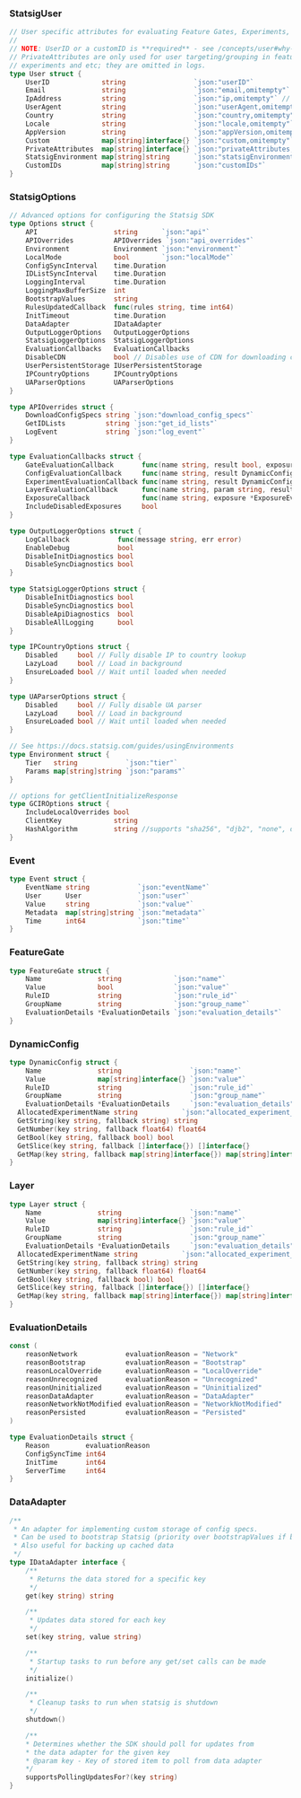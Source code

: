 ### StatsigUser

```go
// User specific attributes for evaluating Feature Gates, Experiments, and DynamicConfigs
//
// NOTE: UserID or a customID is **required** - see /concepts/user#why-is-an-id-always-required-for-server-sdks
// PrivateAttributes are only used for user targeting/grouping in feature gates, dynamic configs,
// experiments and etc; they are omitted in logs.
type User struct {
	UserID             string                 `json:"userID"`
	Email              string                 `json:"email,omitempty"`
	IpAddress          string                 `json:"ip,omitempty"` // Many jurisdictions categorize this as PII; verify whether you should log this. 
	UserAgent          string                 `json:"userAgent,omitempty"`
	Country            string                 `json:"country,omitempty"`
	Locale             string                 `json:"locale,omitempty"`
	AppVersion         string                 `json:"appVersion,omitempty"`
	Custom             map[string]interface{} `json:"custom,omitempty"`
	PrivateAttributes  map[string]interface{} `json:"privateAttributes,omitempty"`
	StatsigEnvironment map[string]string      `json:"statsigEnvironment,omitempty"`
	CustomIDs          map[string]string      `json:"customIDs"`
}
```

### StatsigOptions

```go
// Advanced options for configuring the Statsig SDK
type Options struct {
	API                   string      `json:"api"`
	APIOverrides          APIOverrides `json:"api_overrides"`
	Environment           Environment `json:"environment"`
	LocalMode             bool        `json:"localMode"`
	ConfigSyncInterval    time.Duration
	IDListSyncInterval    time.Duration
	LoggingInterval       time.Duration
	LoggingMaxBufferSize  int
	BootstrapValues       string
	RulesUpdatedCallback  func(rules string, time int64)
	InitTimeout           time.Duration
	DataAdapter           IDataAdapter
	OutputLoggerOptions   OutputLoggerOptions
	StatsigLoggerOptions  StatsigLoggerOptions
	EvaluationCallbacks   EvaluationCallbacks
	DisableCDN            bool // Disables use of CDN for downloading config specs
	UserPersistentStorage IUserPersistentStorage
	IPCountryOptions      IPCountryOptions
	UAParserOptions       UAParserOptions
}

type APIOverrides struct {
	DownloadConfigSpecs string `json:"download_config_specs"`
	GetIDLists          string `json:"get_id_lists"`
	LogEvent            string `json:"log_event"`
}

type EvaluationCallbacks struct {
	GateEvaluationCallback       func(name string, result bool, exposure *ExposureEvent)
	ConfigEvaluationCallback     func(name string, result DynamicConfig, exposure *ExposureEvent)
	ExperimentEvaluationCallback func(name string, result DynamicConfig, exposure *ExposureEvent)
	LayerEvaluationCallback      func(name string, param string, result DynamicConfig, exposure *ExposureEvent)
	ExposureCallback             func(name string, exposure *ExposureEvent)
	IncludeDisabledExposures     bool
}

type OutputLoggerOptions struct {
	LogCallback            func(message string, err error)
	EnableDebug            bool
	DisableInitDiagnostics bool
	DisableSyncDiagnostics bool
}

type StatsigLoggerOptions struct {
	DisableInitDiagnostics bool
	DisableSyncDiagnostics bool
	DisableApiDiagnostics  bool
	DisableAllLogging      bool
}

type IPCountryOptions struct {
	Disabled     bool // Fully disable IP to country lookup
	LazyLoad     bool // Load in background
	EnsureLoaded bool // Wait until loaded when needed
}

type UAParserOptions struct {
	Disabled     bool // Fully disable UA parser
	LazyLoad     bool // Load in background
	EnsureLoaded bool // Wait until loaded when needed
}

// See https://docs.statsig.com/guides/usingEnvironments
type Environment struct {
	Tier   string            `json:"tier"`
	Params map[string]string `json:"params"`
}

// options for getClientInitializeResponse
type GCIROptions struct {
	IncludeLocalOverrides bool
	ClientKey             string
	HashAlgorithm         string //supports "sha256", "djb2", "none", default "sha256"
}
```

### Event

```go
type Event struct {
	EventName string            `json:"eventName"`
	User      User              `json:"user"`
	Value     string            `json:"value"`
	Metadata  map[string]string `json:"metadata"`
	Time      int64             `json:"time"`
}
```

### FeatureGate

```go
type FeatureGate struct {
	Name              string             `json:"name"`
	Value             bool               `json:"value"`
	RuleID            string             `json:"rule_id"`
	GroupName         string             `json:"group_name"`
	EvaluationDetails *EvaluationDetails `json:"evaluation_details"`
}
```

### DynamicConfig

```go
type DynamicConfig struct {
	Name              string                 `json:"name"`
	Value             map[string]interface{} `json:"value"`
	RuleID            string                 `json:"rule_id"`
	GroupName         string                 `json:"group_name"`
	EvaluationDetails *EvaluationDetails     `json:"evaluation_details"`
  AllocatedExperimentName string           `json:"allocated_experiment_name"`
  GetString(key string, fallback string) string
  GetNumber(key string, fallback float64) float64
  GetBool(key string, fallback bool) bool
  GetSlice(key string, fallback []interface{}) []interface{}
  GetMap(key string, fallback map[string]interface{}) map[string]interface{}
}
```

### Layer

```go
type Layer struct {
	Name              string                 `json:"name"`
	Value             map[string]interface{} `json:"value"`
	RuleID            string                 `json:"rule_id"`
	GroupName         string                 `json:"group_name"`
	EvaluationDetails *EvaluationDetails     `json:"evaluation_details"`
  AllocatedExperimentName string           `json:"allocated_experiment_name"`
  GetString(key string, fallback string) string
  GetNumber(key string, fallback float64) float64
  GetBool(key string, fallback bool) bool
  GetSlice(key string, fallback []interface{}) []interface{}
  GetMap(key string, fallback map[string]interface{}) map[string]interface{}
}
```

### EvaluationDetails

```go
const (
	reasonNetwork            evaluationReason = "Network"
	reasonBootstrap          evaluationReason = "Bootstrap"
	reasonLocalOverride      evaluationReason = "LocalOverride"
	reasonUnrecognized       evaluationReason = "Unrecognized"
	reasonUninitialized      evaluationReason = "Uninitialized"
	reasonDataAdapter        evaluationReason = "DataAdapter"
	reasonNetworkNotModified evaluationReason = "NetworkNotModified"
	reasonPersisted          evaluationReason = "Persisted"
)

type EvaluationDetails struct {
	Reason         evaluationReason
	ConfigSyncTime int64
	InitTime       int64
	ServerTime     int64
}
```

### DataAdapter

```go
/**
 * An adapter for implementing custom storage of config specs.
 * Can be used to bootstrap Statsig (priority over bootstrapValues if both provided)
 * Also useful for backing up cached data
 */
type IDataAdapter interface {
	/**
	 * Returns the data stored for a specific key
	 */
	get(key string) string

	/**
	 * Updates data stored for each key
	 */
	set(key string, value string)

	/**
	 * Startup tasks to run before any get/set calls can be made
	 */
	initialize()

	/**
	 * Cleanup tasks to run when statsig is shutdown
	 */
	shutdown()

	/**
	* Determines whether the SDK should poll for updates from
	* the data adapter for the given key
	* @param key - Key of stored item to poll from data adapter
	*/
	supportsPollingUpdatesFor?(key string)
}
```
